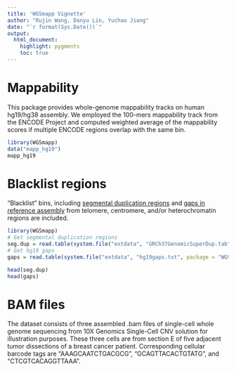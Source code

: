 ```yaml
---
title: 'WGSmapp Vignette'
author: "Rujin Wang, Danyu Lin, Yuchao Jiang"
date: "`r format(Sys.Date())`"
output:
  html_document:
    highlight: pygments
    toc: true
---
```

# Mappability
This package provides whole-genome mappability tracks on human hg19/hg38 assembly. We employed the 100-mers mappability track from the ENCODE Project and computed weighted average of the mappability scores if multiple ENCODE regions overlap with the same bin.
```r
library(WGSmapp)
data("mapp_hg19")
mapp_hg19
```


# Blacklist regions
“Blacklist” bins, including [segmental duplication regions](http://humanparalogy.gs.washington.edu/build37/data/GRCh37GenomicSuperDup.tab) and [gaps in reference assembly](https://gist.github.com/leipzig/6123703) from telomere, centromere, and/or heterochromatin regions are included.

```r
library(WGSmapp)
# Get segmental duplication regions
seg.dup = read.table(system.file("extdata", "GRCh37GenomicSuperDup.tab", package = "WGSmapp"), head = TRUE)
# Get hg19 gaps
gaps = read.table(system.file("extdata", "hg19gaps.txt", package = "WGSmapp"), head = TRUE)

head(seg.dup)
head(gaps)
```


# BAM files
The dataset consists of three assembled .bam files of single-cell whole genome sequencing from 10X Genomics Single-Cell CNV solution for illustration purposes. These three cells are from section E of five adjacent tumor dissections of a breast cancer patient. Corresponding cellular barcode tags are "AAAGCAATCTGACGCG", "GCAGTTACACTGTATG", and "CTCGTCACAGGTTAAA".

